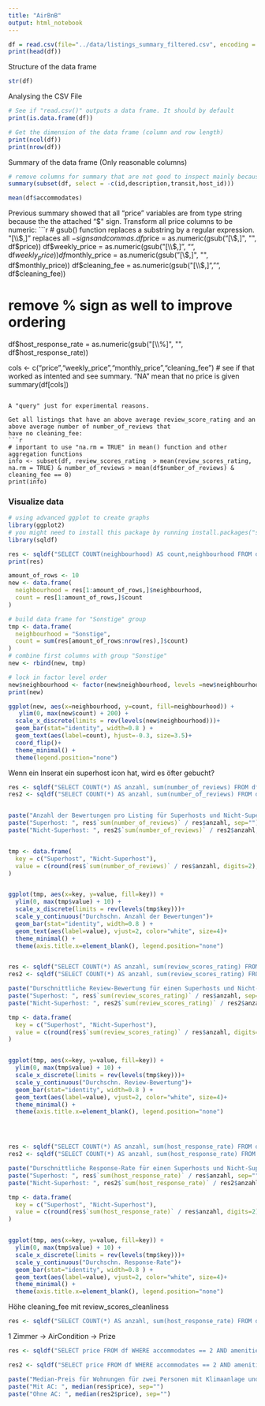```yaml
---
title: "AirBnB"
output: html_notebook
---
```

```r

df = read.csv(file="../data/listings_summary_filtered.csv", encoding = "UTF-8")
print(head(df))
```
Structure of the data frame
```r
str(df)
```


Analysing the CSV File

```r
# See if "read.csv()" outputs a data frame. It should by default
print(is.data.frame(df))

# Get the dimension of the data frame (column and row length)
print(ncol(df))
print(nrow(df))
```


Summary of the data frame (Only reasonable columns)
```r
# remove columns for summary that are not good to inspect mainly because they are strings
summary(subset(df, select = -c(id,description,transit,host_id)))
```
```r
mean(df$accommodates)
```

Previous summary showed that all "price" variables are from type string because the the attached "$" sign.
Transform all price columns to be numeric:
```r
# gsub() function replaces a substring by a regular expression. "[\\$,]" replaces all $-signs and commas. 
df$price = as.numeric(gsub("[\\$,]", "", df$price))
df$weekly_price = as.numeric(gsub("[\\$,]", "", df$weekly_price))
df$monthly_price = as.numeric(gsub("[\\$,]", "", df$monthly_price))
df$cleaning_fee = as.numeric(gsub("[\\$,]", "", df$cleaning_fee))

# remove % sign as well to improve ordering
df$host_response_rate = as.numeric(gsub("[\\%]", "", df$host_response_rate))

cols <- c("price","weekly_price","monthly_price","cleaning_fee")
# see if that worked as intented and see summary. "NA" mean that no price is given
summary(df[cols])
```

A "query" just for experimental reasons.

Get all listings that have an above average review_score_rating and an above average number of number_of_reviews that
have no cleaning_fee:
```r
# important to use "na.rm = TRUE" in mean() function and other aggregation functions
info <- subset(df, review_scores_rating  > mean(review_scores_rating, na.rm = TRUE) & number_of_reviews > mean(df$number_of_reviews) & cleaning_fee == 0)
print(info)
```



<h3> Visualize data </h3>


```r
# using advanced ggplot to create graphs
library(ggplot2)
# you might need to install this package by running install.packages("sqldf")'
library(sqldf)

res <- sqldf("SELECT COUNT(neighbourhood) AS count,neighbourhood FROM df WHERE neighbourhood != '' GROUP BY neighbourhood ORDER BY count DESC")
print(res)

amount_of_rows <- 10
new <- data.frame(
  neighbourhood = res[1:amount_of_rows,]$neighbourhood,
  count = res[1:amount_of_rows,]$count
)

# build data frame for "Sonstige" group
tmp <- data.frame(
  neighbourhood = "Sonstige",
  count = sum(res[amount_of_rows:nrow(res),]$count)
)
# combine first columns with group "Sonstige"
new <- rbind(new, tmp)

# lock in factor level order
new$neighbourhood <- factor(new$neighbourhood, levels =new$neighbourhood)
print(new)

ggplot(new, aes(x=neighbourhood, y=count, fill=neighbourhood)) +
   ylim(0, max(new$count) + 200) + 
  scale_x_discrete(limits = rev(levels(new$neighbourhood)))+
  geom_bar(stat="identity", width=0.8 ) +
  geom_text(aes(label=count), hjust=-0.3, size=3.5)+
  coord_flip()+
  theme_minimal() + 
  theme(legend.position="none")

```
Wenn ein Inserat ein superhost icon hat, wird es öfter gebucht?

```r
res <- sqldf("SELECT COUNT(*) AS anzahl, sum(number_of_reviews) FROM df WHERE host_is_superhost == 't' AND number_of_reviews != ''")
res2 <- sqldf("SELECT COUNT(*) AS anzahl, sum(number_of_reviews) FROM df WHERE host_is_superhost == 'f'  AND number_of_reviews != ''")


paste("Anzahl der Bewertungen pro Listing für Superhosts und Nicht-Superhosts:")
paste("Superhost: ", res$`sum(number_of_reviews)` / res$anzahl, sep="")
paste("Nicht-Superhost: ", res2$`sum(number_of_reviews)` / res2$anzahl, sep="")


tmp <- data.frame(
  key = c("Superhost", "Nicht-Superhost"),
  value = c(round(res$`sum(number_of_reviews)` / res$anzahl, digits=2), round(res2$`sum(number_of_reviews)` / res2$anzahl,digits=2))
) 


ggplot(tmp, aes(x=key, y=value, fill=key)) +
  ylim(0, max(tmp$value) + 10) + 
  scale_x_discrete(limits = rev(levels(tmp$key)))+
  scale_y_continuous("Durchschn. Anzahl der Bewertungen")+
  geom_bar(stat="identity", width=0.8 ) +
  geom_text(aes(label=value), vjust=2, color="white", size=4)+
  theme_minimal() +
  theme(axis.title.x=element_blank(), legend.position="none")


res <- sqldf("SELECT COUNT(*) AS anzahl, sum(review_scores_rating) FROM df WHERE host_is_superhost == 't' AND review_scores_rating != ''")
res2 <- sqldf("SELECT COUNT(*) AS anzahl, sum(review_scores_rating) FROM df WHERE host_is_superhost == 'f'  AND review_scores_rating != ''")

paste("Durschnittliche Review-Bewertung für einen Superhosts und Nicht-Superhosts:")
paste("Superhost: ", res$`sum(review_scores_rating)` / res$anzahl, sep="")
paste("Nicht-Superhost: ", res2$`sum(review_scores_rating)` / res2$anzahl, sep="")

tmp <- data.frame(
  key = c("Superhost", "Nicht-Superhost"),
  value = c(round(res$`sum(review_scores_rating)` / res$anzahl, digits=2), round(res2$`sum(review_scores_rating)` / res2$anzahl,digits=2))
) 


ggplot(tmp, aes(x=key, y=value, fill=key)) +
  ylim(0, max(tmp$value) + 10) + 
  scale_x_discrete(limits = rev(levels(tmp$key)))+
  scale_y_continuous("Durchschn. Review-Bewertung")+
  geom_bar(stat="identity", width=0.8 ) +
  geom_text(aes(label=value), vjust=2, color="white", size=4)+
  theme_minimal() +
  theme(axis.title.x=element_blank(), legend.position="none")




res <- sqldf("SELECT COUNT(*) AS anzahl, sum(host_response_rate) FROM df WHERE host_is_superhost == 't' AND host_response_rate != ''")
res2 <- sqldf("SELECT COUNT(*) AS anzahl, sum(host_response_rate) FROM df WHERE host_is_superhost == 'f'  AND host_response_rate != ''")

paste("Durschnittliche Response-Rate für einen Superhosts und Nicht-Superhosts:")
paste("Superhost: ", res$`sum(host_response_rate)` / res$anzahl, sep="")
paste("Nicht-Superhost: ", res2$`sum(host_response_rate)` / res2$anzahl, sep="")

tmp <- data.frame(
  key = c("Superhost", "Nicht-Superhost"),
  value = c(round(res$`sum(host_response_rate)` / res$anzahl, digits=2), round(res2$`sum(host_response_rate)` / res2$anzahl,digits=2))
) 


ggplot(tmp, aes(x=key, y=value, fill=key)) +
  ylim(0, max(tmp$value) + 10) + 
  scale_x_discrete(limits = rev(levels(tmp$key)))+
  scale_y_continuous("Durchschn. Response-Rate")+
  geom_bar(stat="identity", width=0.8 ) +
  geom_text(aes(label=value), vjust=2, color="white", size=4)+
  theme_minimal() +
  theme(axis.title.x=element_blank(), legend.position="none")
```

Höhe cleaning_fee mit review_scores_cleanliness
```r
res <- sqldf("SELECT COUNT(*) AS anzahl, sum(host_response_rate) FROM df WHERE host_is_superhost == 't' AND host_response_rate != ''")
```

1 Zimmer -> AirCondition -> Prize
```r
res <- sqldf("SELECT price FROM df WHERE accommodates == 2 AND amenities LIKE '%Air conditioning%' AND price != 6000")

res2 <- sqldf("SELECT price FROM df WHERE accommodates == 2 AND amenities NOT LIKE '%Air conditioning%' AND price != 6000")

paste("Median-Preis für Wohnungen für zwei Personen mit Klimaanlage und ohne:")
paste("Mit AC: ", median(res$price), sep="")
paste("Ohne AC: ", median(res2$price), sep="")

```



